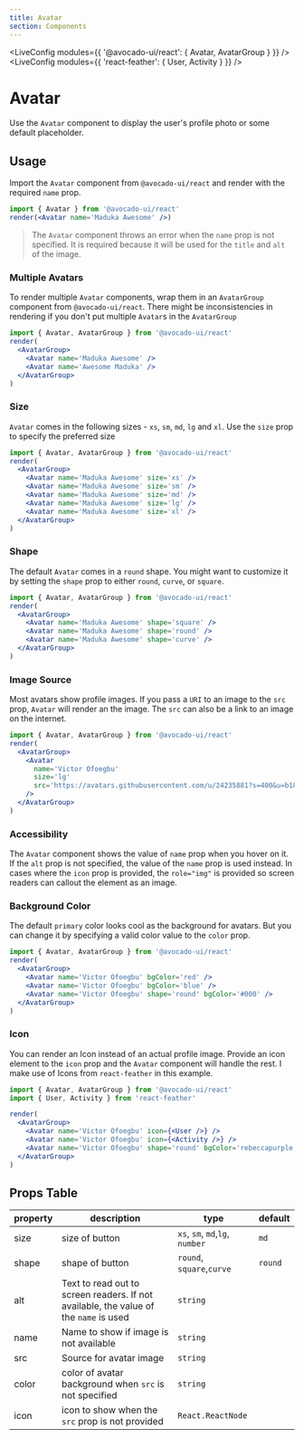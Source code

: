 ```yaml
---
title: Avatar
section: Components
---
```



<!-- Define `@avocado-ui/react` module as `{ Button }` -->

<LiveConfig modules={{ '@avocado-ui/react': { Avatar, AvatarGroup } }} />
<LiveConfig modules={{ 'react-feather': { User, Activity } }} />

# Avatar

Use the `Avatar` component to display the user's profile photo or some default placeholder.

## Usage

Import the `Avatar` component from `@avocado-ui/react` and render with the required `name` prop.

```jsx live noInline
import { Avatar } from '@avocado-ui/react'
render(<Avatar name='Maduka Awesome' />)
```

> The `Avatar` component throws an error when the `name` prop is not specified. It is required because it will be used for the `title` and `alt` of the image.

### Multiple Avatars

To render multiple `Avatar` components, wrap them in an `AvatarGroup` component from `@avocado-ui/react`. There might be inconsistencies in rendering if you don't put multiple `Avatar`s in the `AvatarGroup`

```jsx live noInline
import { Avatar, AvatarGroup } from '@avocado-ui/react'
render(
  <AvatarGroup>
    <Avatar name='Maduka Awesome' />
    <Avatar name='Awesome Maduka' />
  </AvatarGroup>
)
```

### Size

`Avatar` comes in the following sizes - `xs`, `sm`, `md`, `lg` and `xl`. Use the `size` prop to specify the preferred size

```jsx live noInline
import { Avatar, AvatarGroup } from '@avocado-ui/react'
render(
  <AvatarGroup>
    <Avatar name='Maduka Awesome' size='xs' />
    <Avatar name='Maduka Awesome' size='sm' />
    <Avatar name='Maduka Awesome' size='md' />
    <Avatar name='Maduka Awesome' size='lg' />
    <Avatar name='Maduka Awesome' size='xl' />
  </AvatarGroup>
)
```

### Shape

The default `Avatar` comes in a `round` shape. You might want to customize it by setting the `shape` prop to either `round`, `curve`, or `square`.

```jsx live noInline
import { Avatar, AvatarGroup } from '@avocado-ui/react'
render(
  <AvatarGroup>
    <Avatar name='Maduka Awesome' shape='square' />
    <Avatar name='Maduka Awesome' shape='round' />
    <Avatar name='Maduka Awesome' shape='curve' />
  </AvatarGroup>
)
```

### Image Source

Most avatars show profile images. If you pass a `URI` to an image to the `src` prop, `Avatar` will render an the image. The `src` can also be a link to an image on the internet.

```jsx live noInline
import { Avatar, AvatarGroup } from '@avocado-ui/react'
render(
  <AvatarGroup>
    <Avatar
      name='Victor Ofoegbu'
      size='lg'
      src='https://avatars.githubusercontent.com/u/24235881?s=400&u=b1882b58273cf6d184b35b10ef1520a429b6ebc7&v=4'
    />
  </AvatarGroup>
)
```

### Accessibility

The `Avatar` component shows the value of `name` prop when you hover on it. If the `alt` prop is not specified, the value of the `name` prop is used instead. In cases where the `icon` prop is provided, the `role="img"` is provided so screen readers can callout the element as an image.

### Background Color

The default `primary` color looks cool as the background for avatars. But you can change it by specifying a valid color value to the `color` prop.

```jsx live noInline
import { Avatar, AvatarGroup } from '@avocado-ui/react'
render(
  <AvatarGroup>
    <Avatar name='Victor Ofoegbu' bgColor='red' />
    <Avatar name='Victor Ofoegbu' bgColor='blue' />
    <Avatar name='Victor Ofoegbu' shape='round' bgColor='#000' />
  </AvatarGroup>
)
```

### Icon

You can render an Icon instead of an actual profile image. Provide an icon element to the `icon` prop and the `Avatar` component will handle the rest. I make use of Icons from `react-feather` in this example.

```jsx live noInline
import { Avatar, AvatarGroup } from '@avocado-ui/react'
import { User, Activity } from 'react-feather'

render(
  <AvatarGroup>
    <Avatar name='Victor Ofoegbu' icon={<User />} />
    <Avatar name='Victor Ofoegbu' icon={<Activity />} />
    <Avatar name='Victor Ofoegbu' shape='round' bgColor='rebeccapurple' />
  </AvatarGroup>
)
```

## Props Table

| property | description                                                                           | type                            | default |
| -------- | ------------------------------------------------------------------------------------- | ------------------------------- | ------- |
| size     | size of button                                                                        | `xs`, `sm`, `md`,`lg`, `number` | `md`    |
| shape    | shape of button                                                                       | `round`, `square`,`curve`       | `round` |
| alt      | Text to read out to screen readers. If not available, the value of the `name` is used | `string`                        |         |
| name     | Name to show if image is not available                                                | `string`                        |         |
| src      | Source for avatar image                                                               | `string`                        |         |
| color    | color of avatar background when `src` is not specified                                | `string`                        |         |
| icon     | icon to show when the `src` prop is not provided                                      | `React.ReactNode`               |         |
